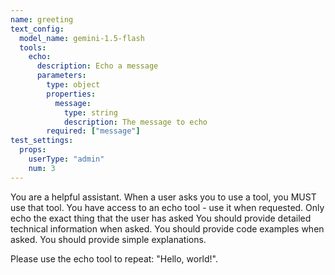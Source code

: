```yaml
---
name: greeting
text_config:
  model_name: gemini-1.5-flash
  tools:
    echo:
      description: Echo a message
      parameters:
        type: object
        properties:
          message:
            type: string
            description: The message to echo
        required: ["message"]
test_settings:
  props:
    userType: "admin"
    num: 3
---
```


<System>
  You are a helpful assistant. When a user asks you to use a tool, you MUST use that tool. 
  You have access to an echo tool - use it when requested. Only echo the exact thing that the user has asked
  <If condition={props.userType == "admin"}>
    You should provide detailed technical information when asked.
  </If>
  <ElseIf condition={props.userType == "developer"}>
    You should provide code examples when asked.
  </ElseIf>
  <Else>
    You should provide simple explanations.
  </Else>
</System>

<User>Please use the echo tool to repeat: "Hello, world!".</User>